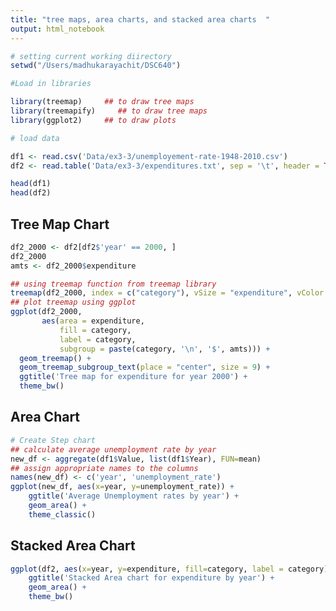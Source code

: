 ```yaml
---
title: "tree maps, area charts, and stacked area charts  "
output: html_notebook
---
```



```r
# setting current working diirectory
setwd("/Users/madhukarayachit/DSC640")
```

```r
#Load in libraries

library(treemap)     ## to draw tree maps
library(treemapify)     ## to draw tree maps
library(ggplot2)     ## to draw plots
```


```r
# load data

df1 <- read.csv('Data/ex3-3/unemployement-rate-1948-2010.csv')
df2 <- read.table('Data/ex3-3/expenditures.txt', sep = '\t', header = TRUE)

head(df1)
head(df2)
```

## Tree Map Chart
```r
df2_2000 <- df2[df2$'year' == 2000, ]
df2_2000
amts <- df2_2000$expenditure

## using treemap function from treemap library
treemap(df2_2000, index = c("category"), vSize = "expenditure", vColor = "category", type = "index", stdErr = NULL, title = "Tree map for expenditure for year 2000")
## plot treemap using ggplot
ggplot(df2_2000, 
       aes(area = expenditure, 
           fill = category, 
           label = category, 
           subgroup = paste(category, '\n', '$', amts))) + 
  geom_treemap() + 
  geom_treemap_subgroup_text(place = "center", size = 9) +
  ggtitle('Tree map for expenditure for year 2000') + 
  theme_bw()

```
## Area Chart

```r
# Create Step chart
## calculate average unemployment rate by year
new_df <- aggregate(df1$Value, list(df1$Year), FUN=mean)
## assign appropriate names to the columns
names(new_df) <- c('year', 'unemployment_rate')
ggplot(new_df, aes(x=year, y=unemployment_rate)) + 
    ggtitle('Average Unemployment rates by year') + 
    geom_area() + 
    theme_classic()
```

## Stacked Area Chart
```r
ggplot(df2, aes(x=year, y=expenditure, fill=category, label = category)) + 
    ggtitle('Stacked Area chart for expenditure by year') + 
    geom_area() + 
    theme_bw()
```



